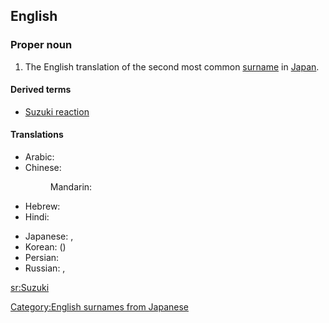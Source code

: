 ==English==
===Proper noun===
{{wikipedia|Suzuki (disambiguation)}}
{{en-proper noun}}
# The English translation of the second most common [[surname]] in [[Japan]].

====Derived terms====
*[[Suzuki reaction]]

====Translations====
{{trans-top|a Japanese surname}}
* Arabic: {{t|ar|سوزوكي|tr=suzuuki|sc=Arab}}
* Chinese:
*: Mandarin: {{t|zh|鈴木|tr=Língmù|sc=Hani|xs=Mandarin}}
* Hebrew: {{t|he|סוזוקי|tr=Suzuki|sc=Hebr}}
* Hindi: {{t|hi|सुजुकी|tr=sujuki|sc=Deva}}
{{trans-mid}}
* Japanese: {{t+|ja|鈴木}}, {{t+|ja|すずき|tr=Suzuki}}
* Korean: {{t|ko|스즈끼|tr=Seujeukki|sc=Kore}} ({{t|ko|鈴木|sc=Kore}})
* Persian: {{t|fa|سوزوکی|tr=suzuki|sc=fa-Arab}}
* Russian: {{t|ru|Судзуки|m|f|tr=Sudzúki|sc=Cyrl}} {{i|standard transliteration}}, {{t|ru|Сузуки|m|f|tr=Suzúki|sc=Cyrl}} {{i|common transliteration}}
{{trans-bottom}}


[[Category:English surnames from Japanese]]

[[sr:Suzuki]]